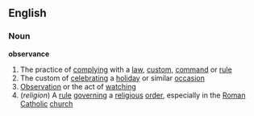 ==English==
===Noun===
'''observance'''
#The practice of [[complying]] with a [[law]], [[custom]], [[command]] or [[rule]]
#The custom of [[celebrating]] a [[holiday]] or similar [[occasion]]
#[[Observation]] or the act of [[watching]]
#(''religion'') A [[rule]] [[governing]] a [[religious]] [[order]], especially in the [[Roman Catholic]] [[church]]